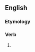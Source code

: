 ==English==

===Etymology===
{{suffix|divise|eth|lang=en}}

===Verb===
{{en-verb form}}

# {{en-archaic third-person singular of|divise}}